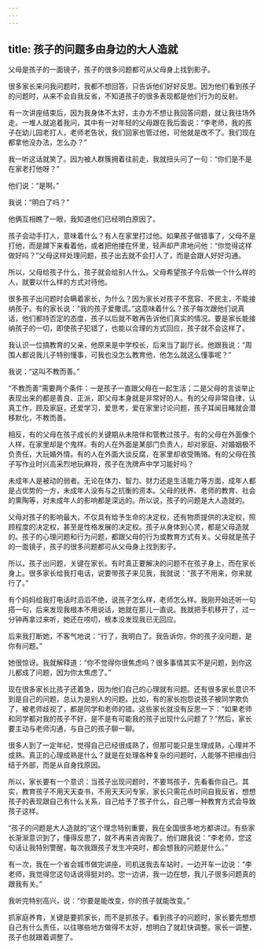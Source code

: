 ```yaml
---
---
---
```

title: 孩子的问题多由身边的大人造就
---




父母是孩子的一面镜子，孩子的很多问题都可从父母身上找到影子。

很多家长来问我问题时，我都不想回答，只告诉他们好好反思。因为他们看到孩子的问题时，从来不会自我反省，不知道孩子的很多表现都是他们行为的反射。

有一次讲座结束后，因为我身体不太好，主办方不想让我回答问题，就让我往场外走。一堆人就追着我问，其中有一对年轻的父母跟在我后面说：“李老师，我的孩子在幼儿园老打人，老师老告状，我们回家也管过他，可他就是改不了。我们现在都拿他没办法，怎么办？”

我一听这话就笑了。因为被人群簇拥着往前走，我就扭头问了一句：“你们是不是在家老打他呀？”

他们说：“是啊。”

我说：“明白了吗？”

他俩互相瞧了一眼，我知道他们已经明白原因了。

孩子会动手打人，意味着什么？有人在家里打过他。如果孩子做错事了，父母不是打他，而是蹲下来看着他，或者把他搂在怀里，轻声却严肃地问他：“你觉得这样做好吗？”父母这样处理问题，孩子出去就不会打人了，而是会跟人好好沟通。

所以，父母给孩子什么，孩子就会给别人什么。父母希望孩子今后做一个什么样的人，就要以什么样的方式对待他。

很多孩子出问题时会瞒着家长，为什么？因为家长对孩子不宽容、不民主，不能接纳孩子。有的家长说：“我的孩子爱撒谎。”这意味着什么？孩子每次跟他们说真话，他们都持否定的态度，孩子以后就不敢再告诉他们真实的情况。要是家长能接纳孩子的一切，即使孩子犯错了，也能以合理的方式回应，孩子就不会这样了。

我认识一位搞教育的父亲，他原来是中学校长，后来当了副厅长。他跟我说：“周围人都说我儿子特别懂事，可我也没怎么教育他，他怎么就这么懂事呢？”

我说：“这叫不教而善。”

“不教而善”需要两个条件：一是孩子一直跟父母在一起生活；二是父母的言谈举止表现出来的都是善良、正派，即父母本身就是非常好的人。有的父母非常自律，认真工作，顾及家庭，还爱学习，爱思考，爱在家里讨论问题，孩子耳闻目睹就会潜移默化，不教而善。

相反，有的父母在孩子成长的关键期从未陪伴和管教过孩子。有的父母在外面像个人样，在家里却是个鬼样。有的人在外面是某部门负责人，却对家庭、对婚姻极不负责任，大玩婚外情。有的人在外面大谈反腐，在家里却收受贿赂。有的父母在孩子写作业时兴高采烈地玩麻将，孩子在洗牌声中学习能好吗？

未成年人是被动的弱者。无论在体力、智力、财力还是生活能力等方面，成年人都是占优势的一方，未成年人没有与之抗衡的资本。父母的抚养、老师的教育、社会的熏陶等，对未成年人的影响都是深远的。所以说，孩子的问题是大人造就的。

父母对孩子的影响最大，不仅具有给予生命的决定权，还有物质提供的决定权，照顾程度的决定权，甚至是性格发展的决定权。孩子从身体到心灵，都是父母造就的。孩子的心理问题和行为问题，都跟父母的行为或教育方式有关。父母就是孩子的一面镜子，孩子的很多问题都可从父母身上找到影子。

所以，孩子出问题，关键在家长。有时真正要解决的问题不在孩子身上，而在家长身上。很多家长给我打电话，说要带孩子来见我，我就说：“孩子不用来，你来就行了。”

有个妈妈给我打电话时滔滔不绝，说孩子怎么样，老师怎么样。我刚开始还听一句搭一句，后来发现我根本不用说话，她就在那儿一直说。我就把手机移开了，过一分钟再拿过来听，她还在唠叨，根本没发现我已无回应。

后来我打断她，不客气地说：“行了，我明白了。我告诉你，你的孩子没问题，是你有问题。”

她很惊讶。我就解释道：“你不觉得你很焦虑吗？很多事情其实不是问题，到你这儿都成了问题，因为你太焦虑了。”

现在很多家长比孩子还着急，因为他们自己的心理就有问题。还有很多家长意识不到是自己的问题，总认为是别人的问题。比如，有的家长抱怨说孩子被同学欺负了，被老师歧视了，都是同学和老师的错。这些家长就没有反思一下：“如果老师和同学都对我的孩子不好，是不是有可能我的孩子出现什么问题了？”然后，家长要主动与老师沟通，与自己的孩子聊一聊。

很多人到了一定年纪，觉得自己已经很成熟了，但那可能只是生理成熟，心理并不成熟。真正的心理成熟是什么？就是在处理各种复杂的问题时，人能够不把缘由归结于外部，而是从自身找原因。

所以，家长要有一个意识：当孩子出现问题时，不要骂孩子，先看看你自己。其实，教育孩子不用天天查书，不用天天问专家，家长只需花点时间自我反省，想想孩子的表现跟自己有什么关系，自己给予了孩子什么，自己哪一种教育方式会导致孩子这样。

“孩子的问题是大人造就的”这个理念特别重要，我在全国很多地方都讲过。有些家长渐渐意识到了，懂得反思了，就不再来咨询我了。他们跟我说：“李老师，您这句话让我特别警醒，每次我跟孩子发生冲突时，都会想我的问题是什么。”

有一次，我在一个省会城市做完讲座，司机送我去车站时，一边开车一边说：“李老师，我觉得您这句话说得挺对的。您一边讲，我一边在想，我儿子很多问题真的跟我有关。”

我听完特别高兴，说：“你要是能改变，你的孩子就能改变。”

抓家庭养育，关键是要抓家长，而不是抓孩子。看到孩子的问题时，家长要先想想自己有什么责任，以往哪些地方做得不太好，想明白了就赶快调整。家长一调整，孩子也就跟着调整了。